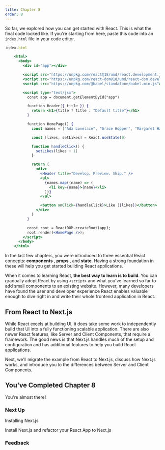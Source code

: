 ```yaml
---
title: Chapter 8
order: 8
---
```


So far, we explored how you can get started with React. This is what the final
code looked like. If you're starting from here, paste this code into an
`index.html` file in your code editor.

```jsx
index.html

    <html>
      <body>
        <div id="app"></div>

        <script src="https://unpkg.com/react@18/umd/react.development.js"></script>
        <script src="https://unpkg.com/react-dom@18/umd/react-dom.development.js"></script>
        <script src="https://unpkg.com/@babel/standalone/babel.min.js"></script>

        <script type="text/jsx">
          const app = document.getElementById("app")

          function Header({ title }) {
            return <h1>{title ? title : "Default title"}</h1>
          }

          function HomePage() {
            const names = ["Ada Lovelace", "Grace Hopper", "Margaret Hamilton"]

            const [likes, setLikes] = React.useState(0)

            function handleClick() {
              setLikes(likes + 1)
            }

            return (
              <div>
                <Header title="Develop. Preview. Ship." />
                <ul>
                  {names.map((name) => (
                    <li key={name}>{name}</li>
                  ))}
                </ul>

                <button onClick={handleClick}>Like ({likes})</button>
              </div>
            )
          }

          const root = ReactDOM.createRoot(app);
          root.render(<HomePage />);
        </script>
      </body>
    </html>
```

In the last few chapters, you were introduced to three essential React
concepts: **components** , **props** , and **state**. Having a strong
foundation in these will help you get started building React applications.

When it comes to learning React, **the best way to learn is to build**. You
can gradually adopt React by using `<script>` and what you've learned so far
to add small components to an existing website. However, many developers have
found the user and developer experience React enables valuable enough to dive
right in and write their whole frontend application in React.

## From React to Next.js

While React excels at building UI, it does take some work to independently
build that UI into a fully functioning scalable application. There are also
newer React features, like Server and Client Components, that require a
framework. The good news is that Next.js handles much of the setup and
configuration and has additional features to help you build React
applications.

Next, we'll migrate the example from React to Next.js, discuss how Next.js
works, and introduce you to the differences between Server and Client
Components.

## You've Completed Chapter 8

You're almost there!

### Next Up

Installing Next.js

Install Next.js and refactor your React App to Next.js

### Feedback

